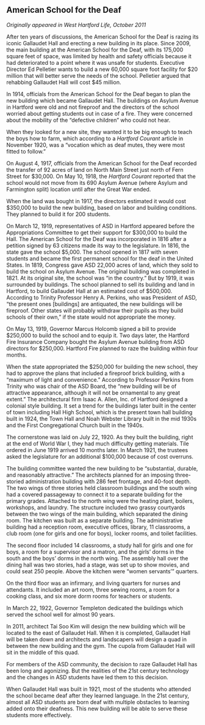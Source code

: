 ## American School for the Deaf {-}

*Originally appeared in West Hartford Life, October 2011*

After ten years of discussions, the American School for the Deaf is razing its iconic Gallaudet Hall and erecting a new building in its place. Since 2009, the main building at the American School for the Deaf, with its 175,000 square feet of space, was limited by health and safety officials because it had deteriorated to a point where it was unsafe for students. Executive Director Ed Pelletier wants to build a new 60,000 square foot facility for $20 million that will better serve the needs of the school. Pelletier argued that rehabbing Gallaudet Hall will cost $45 million.

In 1914, officials from the American School for the Deaf began to plan the new building which became Gallaudet Hall. The buildings on Asylum Avenue in Hartford were old and not fireproof and the directors of the school worried about getting students out in case of a fire. They were concerned about the mobility of the “defective children” who could not hear.

When they looked for a new site, they wanted it to be big enough to teach the boys how to farm, which according to a *Hartford Courant* article in November 1920, was a “vocation which as deaf mutes, they were most fitted to follow.”

On August 4, 1917, officials from the American School for the Deaf recorded the transfer of 92 acres of land on North Main Street just north of Fern Street for $30,000. On May 10, 1918, the *Hartford Courant* reported that the school would not move from its 690 Asylum Avenue (where Asylum and Farmington split) location until after the Great War ended.

When the land was bought in 1917, the directors estimated it would cost $350,000 to build the new building, based on labor and building conditions. They planned to build it for 200 students.

On March 12, 1919, representatives of ASD in Hartford appeared before the Appropriations Committee to get their support for $300,000 to build the Hall. The American School for the Deaf was incorporated in 1816 after a petition signed by 63 citizens made its way to the legislature. In 1816, the state gave the school $5,000. The school opened in 1817 with seven students and became the first permanent school for the deaf in the United States. In 1819, Congress gave ASD 22,000 acres of land, which they sold to build the school on Asylum Avenue. The original building was completed in 1821. At its original site, the school was “in the country.” But by 1919, it was surrounded by buildings. The school planned to sell its building and land in Hartford, to build Gallaudet Hall at an estimated cost of $500,000. According to Trinity Professor Henry A. Perkins, who was President of ASD, “the present ones [buildings] are antiquated, the new buildings will be fireproof. Other states will probably withdraw their pupils as they build schools of their own,” if the state would not appropriate the money.

On May 13, 1919, Governor Marcus Holcomb signed a bill to provide $250,000 to build the school and to equip it. Two days later, the Hartford Fire Insurance Company bought the Asylum Avenue building from ASD directors for $250,000. Hartford Fire planned to raze the building within four months.

When the state appropriated the $250,000 for building the new school, they had to approve the plans that included a fireproof brick building, with a “maximum of light and convenience.” According to Professor Perkins from Trinity who was chair of the ASD Board, the “new building will be of attractive appearance, although it will not be ornamental to any great extent.” The architectural firm Isaac A. Allen, Inc. of Hartford designed a colonial style building. It set a trend for the buildings later built in the center of town including Hall High School, which is the present town hall building built in 1924, the Town Hall and Noah Webster Library built in the mid 1930s and the First Congregational Church built in the 1940s.

The cornerstone was laid on July 22, 1920. As they built the building, right at the end of World War I, they had much difficulty getting materials. Tile ordered in June 1919 arrived 10 months later. In March 1921, the trustees asked the legislature for an additional $100,000 because of cost overruns.

The building committee wanted the new building to be “substantial, durable, and reasonably attractive.” The architects planned for an imposing three-storied administration building with 286 feet frontage, and 40-foot depth. The two wings of three stories held classroom buildings and the south wing had a covered passageway to connect it to a separate building for the primary grades. Attached to the north wing were the heating plant, boilers, workshops, and laundry. The structure included two grassy courtyards between the two wings of the main building, which separated the dining room. The kitchen was built as a separate building. The administrative building had a reception room, executive offices, library, 11 classrooms, a club room (one for girls and one for boys), locker rooms, and toilet facilities.

The second floor included 14 classrooms, a study hall for girls and one for boys, a room for a supervisor and a matron, and the girls’ dorms in the south and the boys’ dorms in the north wing. The assembly hall over the dining hall was two stories, had a stage, was set up to show movies, and could seat 250 people. Above the kitchen were “women servants’” quarters.

On the third floor was an infirmary, and living quarters for nurses and attendants. It included an art room, three sewing rooms, a room for a cooking class, and six more dorm rooms for teachers or students.

In March 22, 1922, Governor Templeton dedicated the buildings which served the school well for almost 90 years.

In 2011, architect Tai Soo Kim will design the new building which will be located to the east of Gallaudet Hall. When it is completed, Gallaudet Hall will be taken down and architects and landscapers will design a quad in between the new building and the gym. The cupola from Gallaudet Hall will sit in the middle of this quad.

For members of the ASD community, the decision to raze Gallaudet Hall has been long and agonizing. But the realities of the 21st century technology and the changes in ASD students have led them to this decision.

When Gallaudet Hall was built in 1921, most of the students who attended the school became deaf after they learned language. In the 21st century, almost all ASD students are born deaf with multiple obstacles to learning added onto their deafness. This new building will be able to serve these students more effectively.
